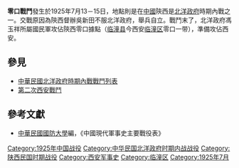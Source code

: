 {{Infobox Military Conflict|
campaign=|
image=|
caption=|
conflict=零口戰鬥|
date=1925年7月13－15日|
place=[[中國|中國]]陝西|
result=吳新田部失敗|
combatant1=國民二軍，國民三軍（馮玉祥）|
combatant2=陝西督辦吳新田軍| 
commander1=國民二軍岳維峻，三軍徐永昌|
commander2=陝西督辦吳新田|
strength1=|
strength2=|
casualties1=|
casualties2=|
}}
'''零口戰鬥'''發生於1925年7月13－15日，地點則是在[[中國|中國]]陝西是[[北洋政府|北洋政府]]時期內戰之一。交戰原因為陝西督辦吳新田不服北洋政府，舉兵自立。戰鬥末了，北洋政府馮玉祥所屬國民軍攻佔陝西零口據點（[[临潼县|临潼县]]今西安[[临潼区|临潼区]]零口一带），準備攻佔西安。
==參見==
*[[中華民國北洋政府時期內戰戰鬥列表|中華民國北洋政府時期內戰戰鬥列表]]
*[[第二次西安戰鬥|第二次西安戰鬥]]
==參考文獻==
*[[中華民國|中華民國]][[國防大學_(臺灣)|國防大學]]編，《中國現代軍事史主要戰役表》

[[Category:1925年中国战役|Category:1925年中国战役]]
[[Category:中华民国北洋政府时期内战战役|Category:中华民国北洋政府时期内战战役]]
[[Category:陕西民国时期战役|Category:陕西民国时期战役]]
[[Category:西安军事史|Category:西安军事史]]
[[Category:临潼区|Category:临潼区]]
[[Category:1925年7月|Category:1925年7月]]